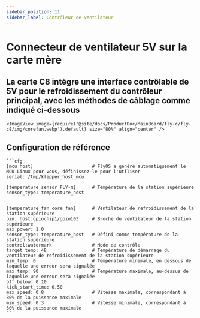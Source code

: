 ```yaml
---
sidebar_position: 11
sidebar_label: Contrôleur de ventilateur
---
```


# Connecteur de ventilateur 5V sur la carte mère

## La carte C8 intègre une interface contrôlable de 5V pour le refroidissement du contrôleur principal, avec les méthodes de câblage comme indiqué ci-dessous

    <ImageView image={require('@site/docs/ProductDoc/MainBoard/fly-c/fly-c8/img/corefan.webp').default} size="80%" align="center" />

## Configuration de référence

    ```cfg
    [mcu host]                      # FlyOS a généré automatiquement le MCU Linux pour vous, définissez-le pour l'utiliser          
    serial: /tmp/klipper_host_mcu 

    [temperature_sensor FLY-π]      # Température de la station supérieure
    sensor_type: temperature_host


    [temperature_fan core_fan]      # Ventilateur de refroidissement de la station supérieure
    pin: host:gpiochip1/gpio103     # Broche du ventilateur de la station supérieure
    max_power: 1.0
    sensor_type: temperature_host   # Défini comme température de la station supérieure
    control:watermark               # Mode de contrôle
    target_temp: 48                 # Température de démarrage du ventilateur de refroidissement de la station supérieure
    min_temp: 0                     # Température minimale, en dessous de laquelle une erreur sera signalée
    max_temp: 90                    # Température maximale, au-dessus de laquelle une erreur sera signalée
    off_below: 0.10
    kick_start_time: 0.50
    max_speed: 0.8                  # Vitesse maximale, correspondant à 80% de la puissance maximale
    min_speed: 0.3                  # Vitesse minimale, correspondant à 30% de la puissance maximale
    ```
